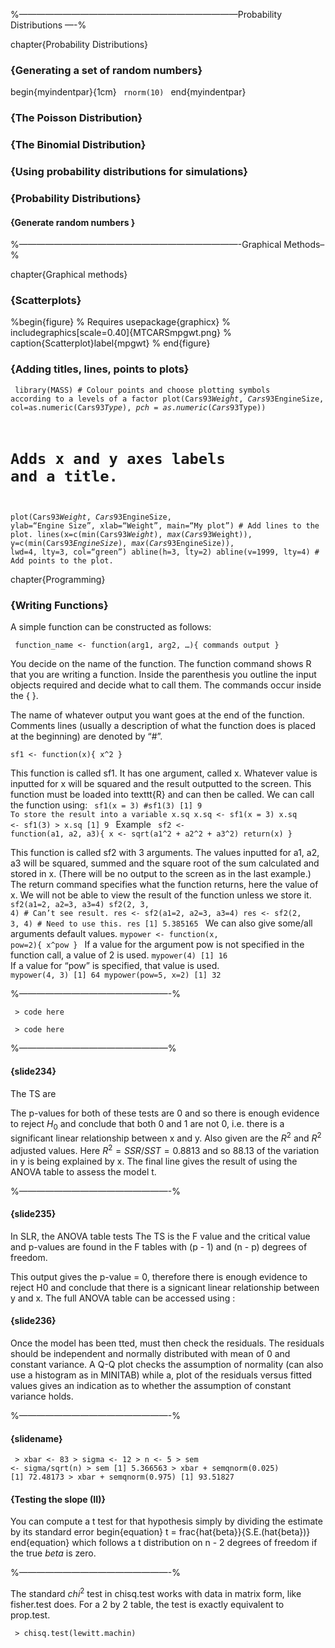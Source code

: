 


%---------------------------------------------------------------------------Probability Distributions ----%

chapter{Probability Distributions}
<p>
### {Generating a set of random numbers}

begin{myindentpar}{1cm}
 <code>
rnorm(10)
</code>
end{myindentpar}

<p>
### {The Poisson Distribution}
<p>
### {The Binomial Distribution}
<p>
### {Using probability distributions for simulations}
<p>
### {Probability Distributions}
<p>
#### {Generate random numbers }

%----------------------------------------------------------------------------Graphical Methods--%

chapter{Graphical methods}

<p>
### {Scatterplots}
%begin{figure}
  % Requires usepackage{graphicx}
  % includegraphics[scale=0.40]{MTCARSmpgwt.png}
  % caption{Scatterplot}label{mpgwt}
% end{figure}


<p>
### {Adding titles, lines, points to plots}


 <code>
library(MASS)
# Colour points and choose plotting symbols according to a levels of a factor
plot(Cars93$Weight, Cars93$EngineSize, col=as.numeric(Cars93$Type),
pch=as.numeric(Cars93$Type))

# Adds x and y axes labels and a title.
plot(Cars93$Weight, Cars93$EngineSize, ylab="Engine Size",
xlab="Weight", main="My plot")
# Add lines to the plot.
lines(x=c(min(Cars93$Weight), max(Cars93$Weight)), y=c(min(Cars93$EngineSize),
max(Cars93$EngineSize)), lwd=4, lty=3, col="green")
abline(h=3, lty=2)
abline(v=1999, lty=4)
# Add points to the plot.
</code>


chapter{Programming}

<p>
### {Writing Functions}

A simple function can be constructed as follows:

<code>
function_name <- function(arg1, arg2, ...){
commands
output
}
</code>

You decide on the name of the function. The function command shows R that you are writing a function. Inside the parenthesis you outline the input objects required and decide what to call them. The commands occur inside the { }.

The name of whatever output you want goes at the end of the function. Comments lines (usually a description of what the function does is placed at the beginning) are denoted by "#".

<code>sf1 <- function(x){
x^2
}
</code>

This function is called sf1. It has one argument, called x.
Whatever value is inputted for x will be squared and the result outputted to the screen. This function must be loaded into texttt{R} and can then be called. We can call the function using:
<code>
sf1(x = 3)
#sf1(3)
[1] 9
To store the result into a variable x.sq
x.sq <- sf1(x = 3)
x.sq <- sf1(3)
> x.sq
[1] 9
</code>
Example
<code>
sf2 <- function(a1, a2, a3){
x <- sqrt(a1^2 + a2^2 + a3^2)
return(x)
}
</code>

This function is called sf2 with 3 arguments. The values inputted for a1, a2, a3 will be squared, summed and the square root of the sum calculated and stored in x. (There will be no output to the screen as in the last example.)
The return command specifies what the function returns, here the value of x. We will not be able to view the result of the function unless we store it.
<code>sf2(a1=2, a2=3, a3=4)
sf2(2, 3, 4) # Can't see result.
res <- sf2(a1=2, a2=3, a3=4)
res <- sf2(2, 3, 4) # Need to use this.
res
[1] 5.385165
</code>
We can also give some/all arguments default values.
<code>mypower <- function(x, pow=2){
x^pow
}
</code>
If a value for the argument pow is not specified in the function call,
a value of 2 is used.
<code>mypower(4)
[1] 16
</code>
If a value for "pow" is specified, that value is used.
<code>
mypower(4, 3)
[1] 64
mypower(pow=5, x=2)
[1] 32
</code>








%----------------------------------------------------%


 <code>
> code here
 </code>


 <code>
> code here
 </code>



%---------------------------------------------------%

#### {slide234}
The TS are <equation here>  
The p-values for both of these tests are 0 and so there is enough evidence to reject $H_0$ and conclude that both 0 and 1 are not 0, i.e. there is a significant linear relationship between x and y. 
Also given are the $R^2$ and $R^2$ adjusted values. Here $R^2 = SSR/SST = 0.8813$ and so $88.13%$ of the variation in y is being explained by x. 
The final line gives the result of using the ANOVA table to assess the model t.

%----------------------------------------------------%


#### {slide235}

In SLR, the ANOVA table tests <EQN>The TS is the F value and the critical value and p-values are found
in the F tables with (p - 1) and (n - p) degrees of freedom.

This output gives the p-value = 0, therefore there is enough evidence to reject H0 and conclude that there is a signicant linear relationship between y and x. The full ANOVA table can be accessed using :

<TABLE HERE>




#### {slide236}
Once the model has been tted, must then check the residuals.
The residuals should be independent and normally distributed with
mean of 0 and constant variance.
A Q-Q plot checks the assumption of normality (can also use a
histogram as in MINITAB) while a, plot of the residuals versus fitted values gives an indication as to whether the assumption of constant variance holds.

<HISTOGRAM>


%----------------------------------------------------%

#### {slidename}

 <code>
> xbar <- 83
> sigma <- 12
> n <- 5
> sem <- sigma/sqrt(n)
> sem
[1] 5.366563
> xbar + semqnorm(0.025)
[1] 72.48173
> xbar + semqnorm(0.975)
[1] 93.51827
 </code>



#### {Testing the slope (II)}

You can compute a
t test for that hypothesis simply by dividing the estimate by its standard
error
begin{equation}
t = frac{hat{beta}}{S.E.(hat{beta})}
end{equation}
which follows a t distribution on n - 2 degrees of freedom if the true $beta$ is
zero.


%----------------------------------------------------%

The standard $chi^{2}$ test  in chisq.test works with data in matrix form, like fisher.test does.
For a 2 by 2 table, the test is exactly equivalent to prop.test.



 <code>
> chisq.test(lewitt.machin)
</code>

